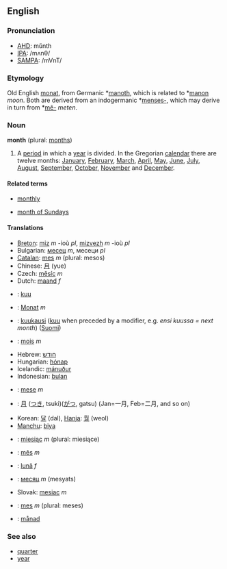 ==English==
===Pronunciation===
*[[w:AHD|AHD]]: mŭnth
*[[w:IPA|IPA]]: /mʌnθ/
*[[w:SAMPA|SAMPA]]: /mVnT/

===Etymology===
Old English [[monat]], from Germanic *[[manoth]], which is related to *[[manon]] ''moon''. Both are derived from an indogermanic *[[menses-]], which may derive in turn from *[[mê-]] ''meten''.

===Noun===
'''month''' (plural: [[months]])

# A [[period]] in which a [[year]] is divided. In the Gregorian [[calendar]] there are twelve months: [[January]], [[February]], [[March]], [[April]], [[May]], [[June]], [[July]], [[August]], [[September]], [[October]], [[November]] and [[December]].

====Related terms====
*[[monthly]]

*[[month of Sundays]]

====Translations====
*[[Breton]]: [[miz]] ''m'' -ioù ''pl'', [[mizvezh]] ''m'' -ioù ''pl''
*Bulgarian: [[месец]] ''m'', месеци ''pl''
*[[Catalan]]: [[mes]] ''m'' (plural: mesos)
*Chinese: [[月]] (yue)
*Czech: [[měsíc]] ''m''
*Dutch: [[maand]] ''f''
*{{et}}: [[kuu]]
*{{de}}: [[Monat]] ''m''
*{{fi}}: [[kuukausi]] ([[kuu]] when preceded by a modifier, e.g. ''ensi kuussa = next month'') ([[:fi:kuukausi|Suomi]])
*{{fr}}: [[mois]] ''m''
*Hebrew: [[חודש]]
*Hungarian: [[hónap]]
*Icelandic: [[mánuður]]
*Indonesian: [[bulan]]
*{{it}}: [[mese]] ''m''
*{{ja}}: [[月]] ([[つき]], tsuki)([[がつ]], gatsu) (Jan=一月, Feb=二月, and so on)
*Korean: [[달]] (dal), [[Hanja]]: [[월]] (weol)
*[[Manchu]]: [[biya]]
*{{pl}}: [[miesiąc]] ''m'' (plural: miesiące)
*{{pt}}: [[mês]] ''m''
*{{ro}}: [[lună]] ''f''
*{{ru}}: [[месяц]] ''m'' (mesyats)
*Slovak: [[mesiac]] ''m''
*{{es}}: [[mes]] ''m'' (plural: meses)
*{{sv}}: [[månad]]

===See also===
* [[quarter]] 
* [[year]]